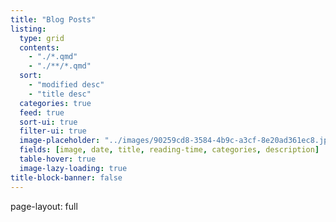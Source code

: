 ```yaml
---
title: "Blog Posts"
listing:
  type: grid
  contents:
    - "./*.qmd"
    - "./**/*.qmd"
  sort:
    - "modified desc"
    - "title desc"
  categories: true
  feed: true
  sort-ui: true
  filter-ui: true
  image-placeholder: "../images/90259cd8-3584-4b9c-a3cf-8e20ad361ec8.jpg"
  fields: [image, date, title, reading-time, categories, description]
  table-hover: true
  image-lazy-loading: true
title-block-banner: false
---
```


page-layout: full
